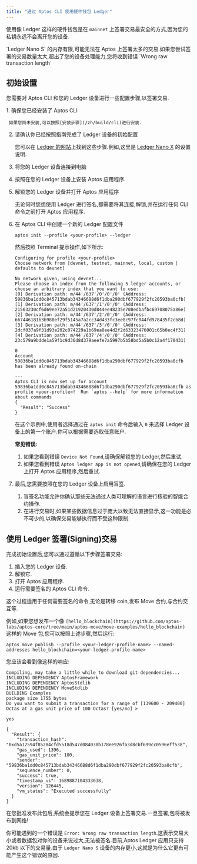 ```yaml
---
title: "通过 Aptos CLI 使用硬件钱包 Ledger"
---
```


使用像 Ledger 这样的硬件钱包是在 `mainnet` 上签署交易最安全的方式,因为您的私钥永远不会离开您的设备.


<Aside type="caution">
  `Ledger Nano S` 的内存有限,可能无法在 Aptos 上签署太多的交易.如果您尝试签署的交易数量太大,超出了您的设备处理能力,您将收到错误 `Wrong raw transaction length`
</Aside>

## 初始设置

您需要对 Aptos CLI 和您的 Ledger 设备进行一些配置步骤,以签署交易.

<Steps>
  1. 确保您已经安装了 Aptos CLI

     如果您尚未安装,可以按照[安装步骤](/zh/build/cli)进行安装.

  2. 请确认你已经按照指南完成了 Ledger 设备的初始配置

     您可以在 [Ledger 的网站](https://www.ledger.com/)上找到这些步骤.例如,这里是 [Ledger Nano X](https://support.ledger.com/hc/en-us/articles/360018784134-Set-up-your-Ledger-Nano-X?docs=true) 的设置说明.

  3. 将您的 Ledger 设备连接到电脑

  4. 按照在您的 Ledger 设备上安装 Aptos 应用程序.

  5. 解锁您的 Ledger 设备并打开 Aptos 应用程序

     <Aside type="note" emoji="ℹ️">
       无论何时您想使用 Ledger 进行签名,都需要将其连接,解锁,并在运行任何 CLI 命令之前打开 Aptos 应用程序.
     </Aside>

  6. 在 Aptos CLI 中创建一个新的 Ledger 配置文件

     ```shellscript filename="Terminal"
     aptos init --profile <your-profile> --ledger
     ```

     然后按照 Terminal 提示操作,如下所示:

     ```shellscript filename="Terminal"
     Configuring for profile <your-profile>
     Choose network from [devnet, testnet, mainnet, local, custom | defaults to devnet]

     No network given, using devnet...
     Please choose an index from the following 5 ledger accounts, or choose an arbitrary index that you want to use:
     [0] Derivation path: m/44'/637'/0'/0'/0' (Address: 59836ba1dd0c845713bdab34346688d6f1dba290dbf677929f2fc20593ba0cfb)
     [1] Derivation path: m/44'/637'/1'/0'/0' (Address: 21563230cf6d69ee72a51d21920430d844ee48235e708edbafbc69708075a86e)
     [2] Derivation path: m/44'/637'/2'/0'/0' (Address: 667446181b3b980ef29f5145a7a2cc34d433fc3ee8c97fc044fd978435f2cb8d)
     [3] Derivation path: m/44'/637'/3'/0'/0' (Address: 2dcf037a9f31d93e202c074229a1b69ea8ee4d2f2d63323476001c65b0ec4f31)
     [4] Derivation path: m/44'/637'/4'/0'/0' (Address: 23c579a9bdde1a59f1c9d36d8d379aeefe7a5997b5b58bd5a5b0c12a4f170431)

     0
     Account 59836ba1dd0c845713bdab34346688d6f1dba290dbf677929f2fc20593ba0cfb has been already found on-chain

     ---
     Aptos CLI is now set up for account 59836ba1dd0c845713bdab34346688d6f1dba290dbf677929f2fc20593ba0cfb as profile <your-profile>!  Run `aptos --help` for more information about commands
     {
       "Result": "Success"
     }
     ```

     在这个示例中,使用者选择通过在 `aptos init` 命令后输入 `0` 来选择 Ledger 设备上的第一个账户.你可以根据需要选取任意账户.

     **常见错误:**

     1. 如果您看到错误 `Device Not Found`,请确保解锁您的 Ledger,然后重试.
     2. 如果您看到错误 `Aptos ledger app is not opened`,请确保在您的 Ledger 上打开 Aptos 应用程序,然后重试.

  7. 最后,您需要按照在您的 Ledger 设备上启用盲签.

     1. 盲签名功能允许你确认那些无法通过人类可理解的语言进行核验的智能合约操作.
     2. 在进行交易时,如果某些数据信息过于庞大以致无法直接显示,这一功能是必不可少的,以确保交易能够执行而不受这种限制.
</Steps>

## 使用 Ledger 签署(Signing)交易

完成初始设置后,您可以通过遵循以下步骤签署交易:

1. 插入您的 Ledger 设备.
2. 解锁它.
3. 打开 Aptos 应用程序.
4. 运行需要签名的 Aptos CLI 命令.

<Aside type="note" emoji="ℹ️">
  这个过程适用于任何需要签名的命令,无论是转移 coin,发布 Move 合约,与合约交互等.
</Aside>

例如,如果您想发布一个像 `[hello_blockchain](https://github.com/aptos-labs/aptos-core/tree/main/aptos-move/move-examples/hello_blockchain)` 这样的 Move 包,您可以按照上述步骤,然后运行:

```shellscript filename="Terminal"
aptos move publish --profile <your-ledger-profile-name> --named-addresses hello_blockchain=<your-ledger-profile-name>
```

您应该会看到像这样的响应:

```shellscript filename="Terminal"
Compiling, may take a little while to download git dependencies...
INCLUDING DEPENDENCY AptosFramework
INCLUDING DEPENDENCY AptosStdlib
INCLUDING DEPENDENCY MoveStdlib
BUILDING Examples
package size 1755 bytes
Do you want to submit a transaction for a range of [139600 - 209400] Octas at a gas unit price of 100 Octas? [yes/no] >

yes

{
  "Result": {
    "transaction_hash": "0xd5a12594f85284cfd5518d547d084030b178ee926fa3d8cbf699cc0596eff538",
    "gas_used": 1396,
    "gas_unit_price": 100,
    "sender": "59836ba1dd0c845713bdab34346688d6f1dba290dbf677929f2fc20593ba0cfb",
    "sequence_number": 0,
    "success": true,
    "timestamp_us": 1689887104333038,
    "version": 126445,
    "vm_status": "Executed successfully"
  }
}

```

在您批准发布此包后,系统会提示您在 Ledger 设备上签署交易.一旦签署,包将被发布到网络!

你可能遇到的一个错误是 `Error: Wrong raw transaction length`.这表示交易大小或者数据包对你的设备来说过大,无法被签名.目前,Aptos Ledger 应用只支持 20kb 以下的交易量.由于 `Ledger Nano S` 设备的内存更小,这就是为什么它更有可能产生这个错误的原因.
